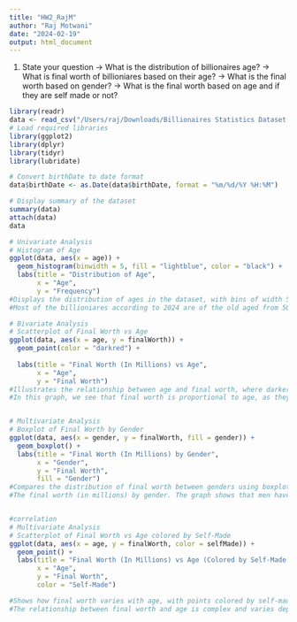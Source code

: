 ```yaml
---
title: "HW2_RajM"
author: "Raj Motwani"
date: "2024-02-19"
output: html_document
---
```


1. State your question
-> What is the distribution of billionaires age? 
-> What is final worth of billioniares based on their age?
-> What is the final worth based on gender?
-> What is the final worth based on age and if they are self made or not?
```r
library(readr)
data <- read_csv("/Users/raj/Downloads/Billionaires Statistics Dataset.csv")
# Load required libraries
library(ggplot2)
library(dplyr)
library(tidyr)
library(lubridate)

# Convert birthDate to date format
data$birthDate <- as.Date(data$birthDate, format = "%m/%d/%Y %H:%M")

# Display summary of the dataset
summary(data)
attach(data)
data

# Univariate Analysis
# Histogram of Age
ggplot(data, aes(x = age)) +
  geom_histogram(binwidth = 5, fill = "lightblue", color = "black") +
  labs(title = "Distribution of Age",
       x = "Age",
       y = "Frequency")
#Displays the distribution of ages in the dataset, with bins of width 5, showing the frequency of individuals within each age range.
#Most of the billioniares according to 2024 are of the old aged from 50 to 80

# Bivariate Analysis
# Scatterplot of Final Worth vs Age
ggplot(data, aes(x = age, y = finalWorth)) +
  geom_point(color = "darkred") +
  
  labs(title = "Final Worth (In Millions) vs Age",
       x = "Age",
       y = "Final Worth")
#Illustrates the relationship between age and final worth, where darker points indicate higher final worth, providing insight into potential age-related trends in wealth accumulation.
#In this graph, we see that final worth is proportional to age, as they grow old, they tend to have more money but we see one billioniare that is in his 50s and have earner around 200 billion which is massive


# Multivariate Analysis
# Boxplot of Final Worth by Gender
ggplot(data, aes(x = gender, y = finalWorth, fill = gender)) +
  geom_boxplot() +
  labs(title = "Final Worth (In Millions) by Gender",
       x = "Gender",
       y = "Final Worth",
       fill = "Gender")
#Compares the distribution of final worth between genders using boxplots, highlighting potential differences or similarities in wealth distribution based on gender.
#The final worth (in millions) by gender. The graph shows that men have a higher final worth than women. There are few outliers for men and women both but both have major chunk between 20,000 to 30,000


#correlation
# Multivariate Analysis
# Scatterplot of Final Worth vs Age colored by Self-Made
ggplot(data, aes(x = age, y = finalWorth, color = selfMade)) +
  geom_point() +
  labs(title = "Final Worth (In Millions) vs Age (Colored by Self-Made Status)",
       x = "Age",
       y = "Final Worth",
       color = "Self-Made")

#Shows how final worth varies with age, with points colored by self-made status, enabling examination of wealth accumulation patterns between self-made and non-self-made individuals.
#The relationship between final worth and age is complex and varies depending on self-made status. The data shows that for both self-made and inherited wealth, there is a generally positive correlation between age and final worth. However, the rate of increase appears to be steeper for those who are self-made, suggesting that they accumulate wealth at a faster pace later in life.




```
